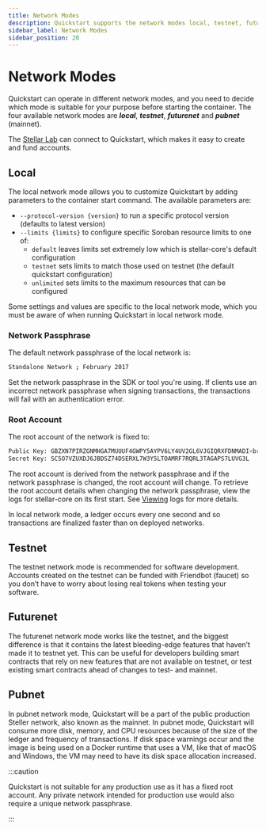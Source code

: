 ```yaml
---
title: Network Modes
description: Quickstart supports the network modes local, testnet, futurenet and pubnet
sidebar_label: Network Modes
sidebar_position: 20
---
```


# Network Modes

Quickstart can operate in different network modes, and you need to decide which mode is suitable for your purpose before starting the container. The four available network modes are **_local_**, **_testnet_**, **_futurenet_** and **_pubnet_** (mainnet).

The [Stellar Lab](https://lab.stellar.org) can connect to Quickstart, which makes it easy to create and fund accounts.

## Local

The local network mode allows you to customize Quickstart by adding parameters to the container start command. The available parameters are:

- `--protocol-version {version}` to run a specific protocol version (defaults to latest version)
- `--limits {limits}` to configure specific Soroban resource limits to one of:
  - `default` leaves limits set extremely low which is stellar-core's default configuration
  - `testnet` sets limits to match those used on testnet (the default quickstart configuration)
  - `unlimited` sets limits to the maximum resources that can be configured

Some settings and values are specific to the local network mode, which you must be aware of when running Quickstart in local network mode.

### Network Passphrase

The default network passphrase of the local network is:

```sh
Standalone Network ; February 2017
```

Set the network passphrase in the SDK or tool you're using. If clients use an incorrect network passphrase when signing transactions, the transactions will fail with an authentication error.

### Root Account

The root account of the network is fixed to:

```sh
Public Key: GBZXN7PIRZGNMHGA7MUUUF4GWPY5AYPV6LY4UV2GL6VJGIQRXFDNMADI<br />
Secret Key: SC5O7VZUXDJ6JBDSZ74DSERXL7W3Y5LTOAMRF7RQRL3TAGAPS7LUVG3L
```

The root account is derived from the network passphrase and if the network passphrase is changed, the root account will change. To retrieve the root account details when changing the network passphrase, view the logs for stellar-core on its first start. See [Viewing](https://github.com/stellar/quickstart?tab=readme-ov-file#viewing-logs) logs for more details.

In local network mode, a ledger occurs every one second and so transactions are finalized faster than on deployed networks.

## Testnet

The testnet network mode is recommended for software development. Accounts created on the testnet can be funded with Friendbot (faucet) so you don’t have to worry about losing real tokens when testing your software.

## Futurenet

The futurenet network mode works like the testnet, and the biggest difference is that it contains the latest bleeding-edge features that haven’t made it to testnet yet. This can be useful for developers building smart contracts that rely on new features that are not available on testnet, or test existing smart contracts ahead of changes to test- and mainnet.

## Pubnet

In pubnet network mode, Quickstart will be a part of the public production Steller network, also known as the mainnet. In pubnet mode, Quickstart will consume more disk, memory, and CPU resources because of the size of the ledger and frequency of transactions. If disk space warnings occur and the image is being used on a Docker runtime that uses a VM, like that of macOS and Windows, the VM may need to have its disk space allocation increased.

:::caution

Quickstart is not suitable for any production use as it has a fixed root account. Any private network intended for production use would also require a unique network passphrase.

:::
